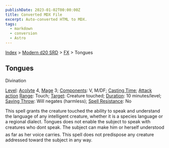 ```yaml
---
publishDate: 2023-01-02T00:00:00Z
title: Converted MDX File
excerpt: Auto-converted HTML to MDX.
tags:
  - markdown
  - conversion
  - Astro
---
```






[Index](-index) > [Modern d20 SRD](modern-d20-srd-index) > [FX](modern-d20-srd-fx-index) > Tongues




## Tongues


Divination


[Level](modern-d20-srd-fx-level): [Acolyte](modern-d20-srd-classes-advanced-acolyte) 4, [Mage](modern-d20-srd-classes-advanced-mage) 3; [Components](modern-d20-srd-fx-components): V, M/DF; [Casting Time](modern-d20-srd-fx-casting-time); [Attack action](modern-d20-srd-combat-attack-actions) [Range](modern-d20-srd-fx-range): Touch; [Target](modern-d20-srd-fx-target): Creature touched; [Duration](modern-d20-srd-fx-duration):  10 minutes/level; [Saving Throw](modern-d20-srd-basics-saving-throws): Will negates (harmless); [Spell Resistance](modern-d20-srd-special-abilities-spell-resistance): No


This spell grants the creature touched the ability to speak and understand the language of any intelligent creature, whether it is a species language or a regional dialect.  Tongues does not enable the subject to speak with creatures who dont speak. The subject can make him or herself understood as far as her voice carries. This spell does not predispose any creature addressed toward the subject in any way.




